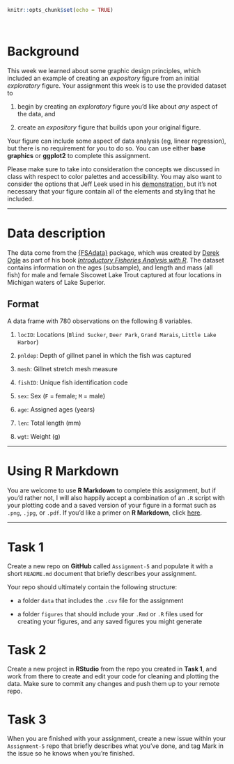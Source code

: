 ```r
knitr::opts_chunk$set(echo = TRUE)
```

<br>

# Background

This week we learned about some graphic design principles, which included an example of creating an *expository* figure from an initial *exploratory* figure. Your assignment this week is to use the provided dataset to 

1) begin by creating an *exploratory* figure you'd like about *any* aspect of the data, and  

2) create an *expository* figure that builds upon your original figure.

Your figure can include some aspect of data analysis (eg, linear regression), but there is no requirement for you to do so. You can use either **base graphics** or **ggplot2** to complete this assignment.

Please make sure to take into consideration the concepts we discussed in class with respect to color palettes and accessibility. You may also want to consider the options that Jeff Leek used in his [demonstration](http://jtleek.com/ads2020/week-10.html#creating-expository-graphs), but it's not necessary that your figure contain all of the elements and styling that he included.

***

# Data description

The data come from the [{FSAdata}](https://github.com/droglenc/FSAdata) package, which was created by [Derek Ogle](https://derekogle.com/) as part of his book [*Introductory Fisheries Analysis with R*](http://derekogle.com/IFAR/). The dataset contains information on the ages (subsample), and length and mass (all fish) for male and female Siscowet Lake Trout captured at four locations in Michigan waters of Lake Superior.

## Format

A data frame with 780 observations on the following 8 variables.

1) `locID`: Locations (`Blind Sucker`, `Deer Park`, `Grand Marais`, `Little Lake Harbor`) 

2) `pnldep`: Depth of gillnet panel in which the fish was captured  

3) `mesh`: Gillnet stretch mesh measure  

4) `fishID`: Unique fish identification code  

5) `sex`: Sex (`F` = female; `M` = male)  

6) `age`: Assigned ages (years)  

7) `len`: Total length (mm)  

8) `wgt`: Weight (g)  


***

# Using R Markdown

You are welcome to use **R Markdown** to complete this assignment, but if you'd rather not, I will also happily accept a combination of an `.R` script with your plotting code and a saved version of your figure in a format such as `.png`, `.jpg`, or `.pdf`. If you'd like a primer on **R Markdown**, click [here](../../lectures/week_07/intro_rmarkdown.html).

***

# Task 1

Create a new repo on **GitHub** called `Assignment-5` and populate it with a short `README.md` document that briefly describes your assignment. 

Your repo should ultimately contain the following structure:

* a folder `data` that includes the `.csv` file for the assignment

* a folder `figures` that should include your `.Rmd` or `.R` files used for creating your figures, and any saved figures you might generate


# Task 2

Create a new project in **RStudio** from the repo you created in **Task 1**, and work from there to create and edit your code for cleaning and plotting the data. Make sure to commit any changes and push them up to your remote repo.

# Task 3

When you are finished with your assignment, create a new issue within your `Assignment-5` repo that briefly describes what you've done, and tag Mark in the issue so he knows when you're finished.




